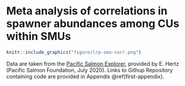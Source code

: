 # Meta analysis of correlations in spawner abundances among CUs within SMUs {#app:meta-analysis-appendix}



```r
knitr::include_graphics("figure/lrp-smu-corr.png")

```
Data are taken from the [Pacific Salmon Explorer](https://www.salmonexplorer.ca/), provided by E. Hertz (Pacific Salmon Foundation, July 2020). Links to Githup Repository containing code are provided in Appendix \@ref(first-appendix).
